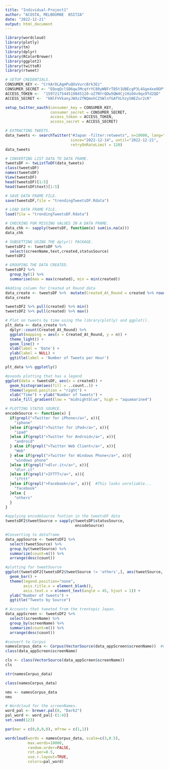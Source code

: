 ```yaml
---
title: "Individual-Project1"
author: "ACOSTA, MELBOURNE  BSIT2A"
date: "2022-12-21"
output: html_document
---
```


```r
library(wordcloud)
library(plotly)
library(tm)
library(dplyr)
library(RColorBrewer)
library(ggplot2)
library(twitteR)
library(rtweet)
```

```r
# SETUP CREDENTIALS.
CONSUMER_KEY <- "CrXArDLAgmPuQOxVurcBrk3Ez"
CONSUMER_SECRET <- "EQoqQclSB6qwJMcqYrYC80yWBFrT85t1UBEcgP3L4Gge4xeOOP"
ACCESS_TOKEN <-  "1597217544519045120-oZ7NYrQDw5QW4CjCHiO4v9qx9Td2QD"
ACCESS_SECRET <-  "kNlFVVkanyJWXzZfNQmohCZSWlnfGAfVLhzySNEZur2cR"

setup_twitter_oauth(consumer_key = CONSUMER_KEY,
                    consumer_secret = CONSUMER_SECRET,
                    access_token = ACCESS_TOKEN,
                    access_secret = ACCESS_SECRET)
```

```r
# EXTRACTING TWEETS.
data_tweets <- searchTwitter("#Japan -filter:retweets", n=10000, lang="en", 
                             since="2022-12-14", until="2022-12-21", 
                             retryOnRateLimit = 120)
data_tweets
```

```r
# CONVERTING LIST DATA TO DATA FRAME.
tweetsDF <- twListToDF(data_tweets)
class(tweetsDF)
names(tweetsDF)
View(tweetsDF)
head(tweetsDF)[1:5]
head(tweetsDF$text)[1:5]
```

```r
# SAVE DATA FRAME FILE.
save(tweetsDF,file = "trendingTweetsDF.Rdata")
```

```r
# LOAD DATA FRAME FILE.
load(file = "trendingTweetsDF.Rdata")
```

```r
# CHECKING FOR MISSING VALUES IN A DATA FRAME.
data_chk <- sapply(tweetsDF, function(x) sum(is.na(x)))
data_chk
```

```r
# SUBSETTING USING THE dplyr() PACKAGE.
tweetsDF2 <- tweetsDF %>%
  select(screenName,text,created,statusSource)
tweetsDF2
```

```r
# GROUPING THE DATA CREATED. 
tweetsDF2 %>%  
  group_by(1) %>%  
  summarise(max = max(created), min = min(created))
```

```r
#Adding column for Created at Round data
data_create <- tweetsDF %>%  mutate(Created_At_Round = created %>% round(units = 'hours') %>% as.POSIXct())
data_create

tweetsDF2 %>% pull(created) %>% min() 
tweetsDF2 %>% pull(created) %>% max()
```

```r
# Plot on tweets by time using the library(plotly) and ggplot().
plt_data <- data_create %>% 
  dplyr::count(Created_At_Round) %>% 
  ggplot(mapping = aes(x = Created_At_Round, y = n)) +
  theme_light() +
  geom_line() +
  xlab(label = 'Date') +
  ylab(label = NULL) +
  ggtitle(label = 'Number of Tweets per Hour')

plt_data %>% ggplotly()
```

```r
#pseodu plotting that has a legend
ggplot(data = tweetsDF, aes(x = created)) +
  geom_histogram(aes(fill = ..count..)) +
  theme(legend.position = "right") +
  xlab("Time") + ylab("Number of tweets") + 
  scale_fill_gradient(low = "midnightblue", high = "aquamarine4")

```

```r
# PLOTTING STATUS SOURCE.
encodeSource <- function(x) {
  if(grepl(">Twitter for iPhone</a>", x)){
    "iphone"
  }else if(grepl(">Twitter for iPad</a>", x)){
    "ipad"
  }else if(grepl(">Twitter for Android</a>", x)){
    "android"
  } else if(grepl(">Twitter Web Client</a>", x)){
    "Web"
  } else if(grepl(">Twitter for Windows Phone</a>", x)){
    "windows phone"
  }else if(grepl(">dlvr.it</a>", x)){
    "dlvr.it"
  }else if(grepl(">IFTTT</a>", x)){
    "ifttt"
  }else if(grepl(">Facebook</a>", x)){  #This looks unreliable...
    "facebook"
  }else {
    "others"
  }
}

```

```r
#applying encodeSource funtion in the tweetsDF data
tweetsDF2$tweetSource = sapply(tweetsDF$statusSource, 
                               encodeSource)
```

```r
#Converting to dataframe
data_appSource <- tweetsDF2 %>% 
  select(tweetSource) %>%
  group_by(tweetSource) %>%
  summarize(count=n()) %>%
  arrange(desc(count))
```

```r
#plotting for tweetSource 
ggplot(tweetsDF2[tweetsDF2$tweetSource != 'others',], aes(tweetSource, fill = tweetSource)) +
  geom_bar() +
  theme(legend.position="none",
        axis.title.x = element_blank(),
        axis.text.x = element_text(angle = 45, hjust = 1)) +
  ylab("Number of tweets") +
  ggtitle("Tweets by Source")
```

```r
# Accounts that tweeted from the trentopic Japan.
data_appScreen <- tweetsDF2 %>%
  select(screenName) %>%
  group_by(screenName) %>%
  summarize(count=n()) %>%
  arrange(desc(count)) 
```

```r
#convert to Corpus
namesCorpus_data <- Corpus(VectorSource(data_appScreen$screenName))  #using ScreenName
class(data_appScreen$screenName)

cls <- class(VectorSource(data_appScreen$screenName))
cls

str(namesCorpus_data)

class(namesCorpus_data)

nms <- namesCorpus_data
nms
```

```r
# Wordcloud for the screenNames.
word_pal <- brewer.pal(8, "Dark2")
pal_word <- word_pal[-(1:4)]
set.seed(123)

par(mar = c(0,0,0,0), mfrow = c(1,1))

wordcloud(words = namesCorpus_data, scale=c(3,0.5),
          max.words=10000,
          random.order=FALSE,
          rot.per=0.5,
          use.r.layout=TRUE,
          colors=pal_word)
```

